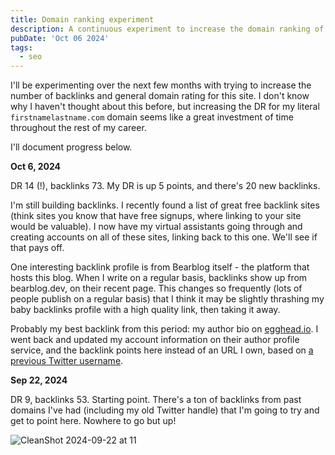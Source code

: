 ```yaml
---
title: Domain ranking experiment
description: A continuous experiment to increase the domain ranking of this site.
pubDate: 'Oct 06 2024'
tags: 
  - seo
---
```

I'll be experimenting over the next few months with trying to increase the number of backlinks and general domain rating for this site. I don't know why I haven't thought about this before, but increasing the DR for my literal `firstnamelastname.com` domain seems like a great investment of time throughout the rest of my career. 

I'll document progress below.

**Oct 6, 2024**

DR 14 (!), backlinks 73. My DR is up 5 points, and there's 20 new backlinks.

I'm still building backlinks. I recently found a list of great free backlink sites (think sites you know that have free signups, where linking to your site would be valuable). I now have my virtual assistants going through and creating accounts on all of these sites, linking back to this one. We'll see if that pays off.

One interesting backlink profile is from Bearblog itself - the platform that hosts this blog. When I write on a regular basis, backlinks show up from bearblog.dev, on their recent page. This changes so frequently (lots of people publish on a regular basis) that I think it may be slightly thrashing my baby backlinks profile with a high quality link, then taking it away.

Probably my best backlink from this period: my author bio on [egghead.io](https://egghead.io). I went back and updated my account information on their author profile service, and the backlink points here instead of an URL I own, based on [a previous Twitter username](https://x.com/signalnerve).

**Sep 22, 2024**

DR 9, backlinks 53. Starting point. There's a ton of backlinks from past domains I've had (including my old Twitter handle) that I'm going to try and get to point here. Nowhere to go but up!

![CleanShot 2024-09-22 at 11](https://bear-images.sfo2.cdn.digitaloceanspaces.com/kristian/232x.png)

